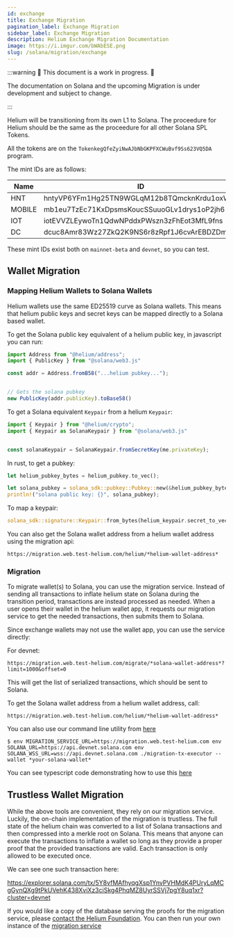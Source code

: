 ```yaml
---
id: exchange
title: Exchange Migration
pagination_label: Exchange Migration
sidebar_label: Exchange Migration
description: Helium Exchange Migration Documentation
image: https://i.imgur.com/bWAbESE.png
slug: /solana/migration/exchange
---
```



:::warning 🚧 This document is a work in progress. 🚧

The documentation on Solana and the upcoming Migration is under development and subject to change.

:::

Helium will be transitioning from its own L1 to Solana. The proceedure for Helium should be the same
as the proceedure for all other Solana SPL Tokens.

All the tokens are on the `TokenkegQfeZyiNwAJbNbGKPFXCWuBvf9Ss623VQ5DA` program.

The mint IDs are as follows:

| Name   | ID                                          |
| ------ | ------------------------------------------- |
| HNT    | hntyVP6YFm1Hg25TN9WGLqM12b8TQmcknKrdu1oxWux |
| MOBILE | mb1eu7TzEc71KxDpsmsKoucSSuuoGLv1drys1oP2jh6 |
| IOT    | iotEVVZLEywoTn1QdwNPddxPWszn3zFhEot3MfL9fns |
| DC     | dcuc8Amr83Wz27ZkQ2K9NS6r8zRpf1J6cvArEBDZDmm |

These mint IDs exist both on `mainnet-beta` and `devnet`, so you can test.

## Wallet Migration

### Mapping Helium Wallets to Solana Wallets

Helium wallets use the same ED25519 curve as Solana wallets. This means that helium public keys
and secret keys can be mapped directly to a Solana based wallet. 

To get the Solana public key equivalent of a helium public key, in javascript you can run:

```javascript
import Address from "@helium/address";
import { PublicKey } from "@solana/web3.js"

const addr = Address.fromB58("...helium pubkey...");


// Gets the solana pubkey
new PublicKey(addr.publicKey).toBase58()
```

To get a Solana equivalent `Keypair` from a helium `Keypair`:

```javascript
import { Keypair } from "@helium/crypto";
import { Keypair as SolanaKeypair } from "@solana/web3.js"


const solanaKeypair = SolanaKeypair.fromSecretKey(me.privateKey);
```

In rust, to get a pubkey:

```rust
let helium_pubkey_bytes = helium_pubkey.to_vec();

let solana_pubkey = solana_sdk::pubkey::Pubkey::new(&helium_pubkey_bytes[1..]);
println!("solana public key: {}", solana_pubkey);
```

To map a keypair:

```rust
solana_sdk::signature::Keypair::from_bytes(helium_keypair.secret_to_vec())
```

You can also get the Solana wallet address from a helium wallet address using the migration api:

`https://migration.web.test-helium.com/helium/*helium-wallet-address*`

### Migration

To migrate wallet(s) to Solana, you can use the migration service. Instead of sending all transactions
to inflate helium state on Solana during the transition period, transactions are instead processed as needed.
When a user opens their wallet in the helium wallet app, it requests our migration service to get the
needed transactions, then submits them to Solana.

Since exchange wallets may not use the wallet app, you can use the service directly:

For devnet:

`https://migration.web.test-helium.com/migrate/*solana-wallet-address*?limit=1000&offset=0`

This will get the list of serialized transactions, which should be sent to Solana.

To get the Solana wallet address from a helium wallet address, call:

`https://migration.web.test-helium.com/helium/*helium-wallet-address*`

You can also use our command line utility from
[here](https://github.com/helium/helium-program-library/releases/tag/v0.0.27-migration-cli)

```
$ env MIGRATION_SERVICE_URL=https://migration.web.test-helium.com env SOLANA_URL=https://api.devnet.solana.com env SOLANA_WSS_URL=wss://api.devnet.solana.com ./migration-tx-executor --wallet *your-solana-wallet*
```

You can see typescript code demonstrating how to use this
[here](https://github.com/helium/helium-program-library/blob/master/packages/migration-service/src/test-submit.ts#L37)

## Trustless Wallet Migration

While the above tools are convenient, they rely on our migration service. Luckily, the on-chain
implementation of the migration is trustless. The full state of the helium chain was converted to a
list of Solana transactions and then compressed into a merkle root on Solana. This means that anyone
can execute the transactions to inflate a wallet so long as they provide a proper proof that the
provided transactions are valid. Each transaction is only allowed to be executed once.

We can see one such transaction here:

https://explorer.solana.com/tx/5Y8vfMAfhyqgXsp1YnvPVHMdK4PUryLqMCgGynQXg9tPkUVehK438XviXz3ciSkg4PhqMZ8UyrSSVj7pgY8uq1xr?cluster=devnet

If you would like a copy of the database serving the proofs for the migration service, please
[contact the Helium Foundation](mailto:hello@helium.foundation). You can then run your own instance
of the
[migration service](https://github.com/helium/helium-program-library/tree/master/packages/migration-service)
